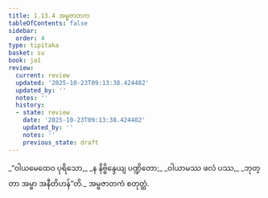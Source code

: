 ```yaml
---
title: 1.13.4 အမ္ဗဇာတက
tableOfContents: false
sidebar:
  order: 4
type: tipitaka
basket: su
book: ja1
review:
  current: review
  updated: '2025-10-23T09:13:38.424482'
  updated_by: ''
  notes: ''
  history:
  - state: review
    date: '2025-10-23T09:13:38.424482'
    updated_by: ''
    notes: ''
    previous_state: draft
---
```



<ReviewStatus review={frontmatter.review} showDetails={true} />

<HypothesisAnnotation frontmatter={frontmatter} />

<DynamicBreadcrumb />

<Division number="124" book="ja1" e="ch" v="22" p="29">

<Paragraph number="275" type="verses" book="ja1">
_“ဝါယမေထေဝ ပုရိသော,_  
_န နိဗ္ဗိန္ဒေယျ ပဏ္ဍိတော;_  
_ဝါယာမဿ ဖလံ ပဿ,_  
_ဘုတ္တာ အမ္ဗာ အနီတိဟန်”တိ._  


</Paragraph>
</Division>

<Paragraph number="276" type="center" book="ja1">
အမ္ဗဇာတကံ စတုတ္ထံ.
</Paragraph>